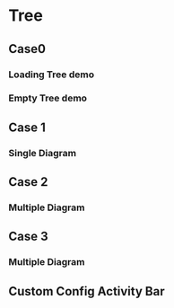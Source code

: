 
# Tree

## Case0
### Loading Tree demo

<LoadingTree />

### Empty Tree demo

<EmptyTree />

## Case 1
### Single Diagram

<SingleDiagram />

## Case 2
### Multiple Diagram

## Case 3
### Multiple Diagram

<MultipleDiagram />

## Custom Config Activity Bar

<CustomActivityBar />

